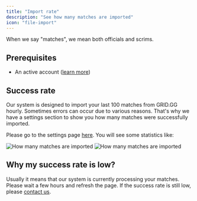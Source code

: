 ```yaml
---
title: "Import rate"
description: "See how many matches are imported"
icon: "file-import"
---
```


<Info>When we say "matches", we mean both officials and scrims.</Info>

## Prerequisites

- An active account ([learn more](/get-started/setup))

## Success rate

Our system is designed to import your last 100 matches from GRID.GG hourly. Sometimes errors can occur due to various reasons.
That's why we have a settings section to show you how many matches were successfully imported.

Please go to the settings page [here](https://qiton.app/settings). You will see some statistics like:

<Frame>
    <img
        className="block dark:hidden"
        src="./images/import-rate/statistics.png"
        alt="How many matches are imported"
    />
    <img
        className="hidden dark:block"
        src="./images/import-rate/statistics.png"
        alt="How many matches are imported"
    />
</Frame>

## Why my success rate is low?

Usually it means that our system is currently processing your matches. Please wait a few hours and refresh the page.
If the success rate is still low, please [contact us](/miscellaneous/support).
